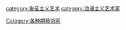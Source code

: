 [[category:象征主义艺术|category:象征主义艺术]]
[[Category:各時期藝術家|Category:各時期藝術家]]
[[category:浪漫主义艺术家|category:浪漫主义艺术家]]